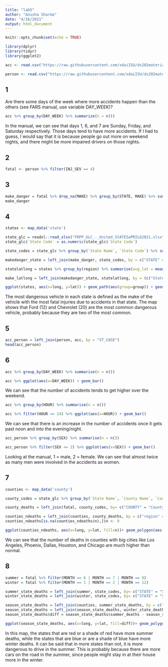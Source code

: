 ---
title: "lab5"
author: "Anusha Sharma"
date: "4/16/2021"
output: html_document
---

```{r setup, include=FALSE}
knitr::opts_chunk$set(echo = TRUE)
```

```{r}
library(dplyr)
library(tidyr)
library(ggplot2)
```


```{r}
acc <- read.csv("https://raw.githubusercontent.com/xdaiISU/ds202materials/master/hwlabs/fars2017/accident.csv", stringsAsFactors = FALSE)
```

```{r}
person <- read.csv("https://raw.githubusercontent.com/xdaiISU/ds202materials/master/hwlabs/fars2017/person.csv", stringsAsFactors = FALSE)
```

## 1

Are there some days of the week where more accidents happen than the others (see FARS manual, use variable DAY_WEEK)?

```{r}
acc %>% group_by(DAY_WEEK) %>% summarize(n = n())
```

In the manual, we can see that days 1, 6, and 7 are Sunday, Friday, and Saturday respectively. Those days tend to have more accidents. If I had to guess, I would say that it is because people go out more on weekend nights, and there might be more impaired drivers on those nights.

## 2

```{r}
fatal <- person %>% filter(INJ_SEV == 4)
```

## 3

```{r}
make_danger = fatal %>% drop_na(MAKE) %>% group_by(STATE, MAKE) %>% summarise(nfatal = n()) %>% filter(nfatal == max(nfatal))
make_danger
```

## 4

```{r}
states <- map_data('state')
```

```{r}
state_glc = readxl::read_xlsx("FRPP_GLC_-_United_StATESaPRIL62021.xlsx")
state_glc$`State Code` = as.numeric(state_glc$`State Code`)
```

```{r}
state_codes = state_glc %>% group_by(`State Name`, `State Code`) %>% summarise(n = n()) %>% dplyr::select(`State Name`, `State Code`)
```

```{r}
makedanger_state = left_join(make_danger, state_codes, by = c("STATE" = "State Code"))
```

```{r}
statelatlong = states %>% group_by(region) %>% summarise(avg_lat = mean(lat), avg_long = mean(long)) %>% mutate(region = toupper(region))
```

```{r}
make_latlong = left_join(makedanger_state, statelatlong, by = (c("State Name" = "region")))
```



```{r}
ggplot(states, aes(x=long, y=lat)) + geom_path(aes(group=group)) + geom_text(aes(x=avg_long, y=avg_lat, label = MAKE, color = as.factor(MAKE)), data = make_latlong)
```

The most dangerous vehicle in each state is defined as the make of the vehicle with the most fatal injuries due to accidents in that state. The map shows that Ford (12) and Chevrolet (20) are the most common dangerous vehicle, probably because they are two of the most common.


## 5

```{r}
acc_person = left_join(person, acc, by = "ST_CASE")
head(acc_person)
```

## 6

```{r}
acc %>% group_by(DAY_WEEK) %>% summarise(n = n())
```
```{r}
acc %>% ggplot(aes(x=DAY_WEEK)) + geom_bar()
```

We can see that the number of accidents tends to get higher over the weekend.


```{r}
acc %>% group_by(HOUR) %>% summarise(n = n())
```
```{r}
acc %>% filter(HOUR <= 24) %>% ggplot(aes(x=HOUR)) + geom_bar()
```

We can see that there is an increase in the number of accidents once it gets past noon and into the evening/night.

```{r}
acc_person %>% group_by(SEX) %>% summarise(n = n())
```
```{r}
acc_person %>% filter(SEX <= 2) %>% ggplot(aes(x=SEX)) + geom_bar()
```

Looking at the manual, 1 = male, 2 = female. We can see that almost twice as many men were involved in the accidents as women.


## 7

```{r}
counties <- map_data('county')
```

```{r}
county_codes = state_glc %>% group_by(`State Name`, `County Name`, `County Code`, `State Code`) %>% summarise(n=n()) %>% dplyr::select(-n) %>% mutate(`County Code` = as.numeric(`County Code`))
```

```{r}
county_deaths = left_join(fatal, county_codes, by= c("COUNTY" = "County Code", "STATE" = "State Code")) %>% group_by(`State Name`, `County Name`) %>% summarise(n = n()) %>% mutate(`State Name` = tolower(`State Name`), `County Name` = tolower(`County Name`))
```

```{r}
counties_ndeaths = left_join(counties, county_deaths, by = c("region" = "State Name", "subregion" = "County Name"))
counties_ndeaths[is.na(counties_ndeaths$n),]$n <- 0
```

```{r}
ggplot(counties_ndeaths, aes(x=long, y=lat, fill=n))+ geom_polygon(aes(group=group))
```

We can see that the number of deaths in counties with big cities like Los Angeles, Phoenix, Dallas, Houston, and Chicago are much higher than normal.


## 8

```{r}
summer = fatal %>% filter(MONTH == 6 | MONTH == 7 | MONTH == 8)
winter = fatal %>% filter(MONTH == 1 | MONTH == 2 | MONTH == 12)
```

```{r}
summer_state_deaths = left_join(summer, state_codes, by= c("STATE" = "State Code")) %>% group_by(`State Name`) %>% summarise(summer_deaths = n()) %>% mutate(`State Name` = tolower(`State Name`))
winter_state_deaths = left_join(winter, state_codes, by= c("STATE" = "State Code")) %>% group_by(`State Name`) %>% summarise(winter_deaths = n()) %>% mutate(`State Name` = tolower(`State Name`))
```

```{r}
season_state_deaths = left_join(counties, summer_state_deaths, by = c("region" = "State Name"))
season_state_deaths = left_join(season_state_deaths, winter_state_deaths, by = c("region" = "State Name"))
season_state_deaths$diff = season_state_deaths$summer_deaths - season_state_deaths$winter_deaths
```

```{r}
ggplot(season_state_deaths, aes(x=long, y=lat, fill=diff))+ geom_polygon(aes(group=group)) + scale_fill_gradient2(midpoint=0, low="blue", mid="white", high="red")
```

In this map, the states that are red or a shade of red have more summer deaths, while the states that are blue or are a shade of blue have more winter deaths. It can be said that in more states than not, it is more dangerous to drive in the summer. This is probably because there are more cars on the road in the summer, since people might stay in at their house more in the winter.